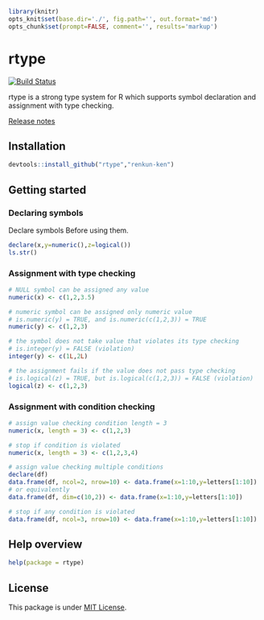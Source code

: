 ```r
library(knitr)
opts_knit$set(base.dir='./', fig.path='', out.format='md')
opts_chunk$set(prompt=FALSE, comment='', results='markup')
```

# rtype

[![Build Status](https://travis-ci.org/renkun-ken/rtype.png?branch=master)](https://travis-ci.org/renkun-ken/rtype)

rtype is a strong type system for R which supports symbol declaration and assignment with type checking.

[Release notes](https://github.com/renkun-ken/rtype/releases)

## Installation

```r
devtools::install_github("rtype","renkun-ken")
```

## Getting started

### Declaring symbols

Declare symbols Before using them.

```r
declare(x,y=numeric(),z=logical())
ls.str()
```

### Assignment with type checking

```r
# NULL symbol can be assigned any value
numeric(x) <- c(1,2,3.5)

# numeric symbol can be assigned only numeric value
# is.numeric(y) = TRUE, and is.numeric(c(1,2,3)) = TRUE
numeric(y) <- c(1,2,3)

# the symbol does not take value that violates its type checking
# is.integer(y) = FALSE (violation)
integer(y) <- c(1L,2L)

# the assignment fails if the value does not pass type checking
# is.logical(z) = TRUE, but is.logical(c(1,2,3)) = FALSE (violation)
logical(z) <- c(1,2,3)
```

### Assignment with condition checking

```r
# assign value checking condition length = 3
numeric(x, length = 3) <- c(1,2,3)

# stop if condition is violated
numeric(x, length = 3) <- c(1,2,3,4)

# assign value checking multiple conditions
declare(df)
data.frame(df, ncol=2, nrow=10) <- data.frame(x=1:10,y=letters[1:10])
# or equivalently
data.frame(df, dim=c(10,2)) <- data.frame(x=1:10,y=letters[1:10])

# stop if any condition is violated
data.frame(df, ncol=3, nrow=10) <- data.frame(x=1:10,y=letters[1:10])


```


## Help overview

```r
help(package = rtype)
```

## License

This package is under [MIT License](http://opensource.org/licenses/MIT).
